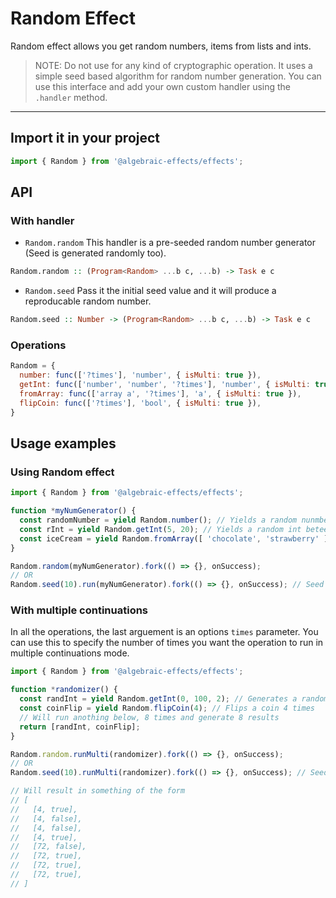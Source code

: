
# Random Effect
Random effect allows you get random numbers, items from lists and ints.

> NOTE: Do not use for any kind of cryptographic operation. It uses a simple seed based algorithm for random number generation. You can use this interface and add your own custom handler using the `.handler` method.

---


## Import it in your project
```js
import { Random } from '@algebraic-effects/effects';
```


## API

### With handler

* `Random.random`
This handler is a pre-seeded random number generator (Seed is generated randomly too).
```haskell
Random.random :: (Program<Random> ...b c, ...b) -> Task e c
```

* `Random.seed`
Pass it the initial seed value and it will produce a reproducable random number.
```haskell
Random.seed :: Number -> (Program<Random> ...b c, ...b) -> Task e c
```

### Operations
```js
Random = {
  number: func(['?times'], 'number', { isMulti: true }),
  getInt: func(['number', 'number', '?times'], 'number', { isMulti: true }),
  fromArray: func(['array a', '?times'], 'a', { isMulti: true }),
  flipCoin: func(['?times'], 'bool', { isMulti: true }),
}
```


## Usage examples

### Using Random effect

```js
import { Random } from '@algebraic-effects/effects';

function *myNumGenerator() {
  const randomNumber = yield Random.number(); // Yields a random nunmber between 0 and 1
  const rInt = yield Random.getInt(5, 20); // Yields a random int beteen 5 and 20 inclusive
  const iceCream = yield Random.fromArray([ 'chocolate', 'strawberry' ]); // Yields a random item from the array
}

Random.random(myNumGenerator).fork(() => {}, onSuccess);
// OR
Random.seed(10).run(myNumGenerator).fork(() => {}, onSuccess); // Seed value 10
```

### With multiple continuations
In all the operations, the last arguement is an options `times` parameter. You can use this to specify the number of times you want the operation to run in multiple continuations mode.

```js
import { Random } from '@algebraic-effects/effects';

function *randomizer() {
  const randInt = yield Random.getInt(0, 100, 2); // Generates a random int bw 0 and 100, twice
  const coinFlip = yield Random.flipCoin(4); // Flips a coin 4 times
  // Will run anothing below, 8 times and generate 8 results
  return [randInt, coinFlip];
}

Random.random.runMulti(randomizer).fork(() => {}, onSuccess);
// OR
Random.seed(10).runMulti(randomizer).fork(() => {}, onSuccess); // Seed value 10

// Will result in something of the form
// [
//   [4, true],
//   [4, false],
//   [4, false],
//   [4, true],
//   [72, false],
//   [72, true],
//   [72, true],
//   [72, true],
// ]
```


